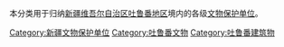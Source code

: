 本分类用于归纳[[新疆维吾尔自治区|新疆维吾尔自治区]][[吐鲁番地区|吐鲁番地区]]境内的各级[[文物保护单位|文物保护单位]]。

[[Category:新疆文物保护单位|Category:新疆文物保护单位]]
[[Category:吐鲁番文物|Category:吐鲁番文物]]
[[Category:吐鲁番建筑物|Category:吐鲁番建筑物]]